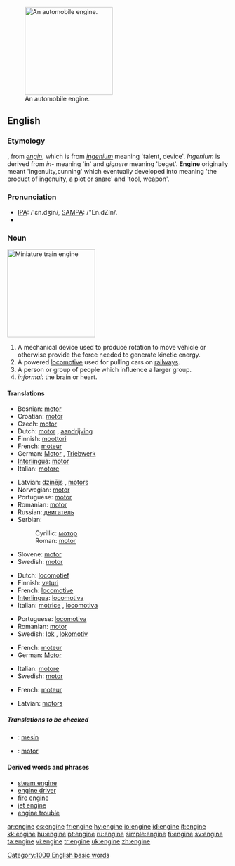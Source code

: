 [[Image:Mercedes V6 DTM Rennmotor 1996.jpg|thumb|200px|right|An automobile engine.]]
==English==
{{commonscat|Engines}}

===Etymology===
{{ME.}}, from {{OF.}} ''[[engin]]'', which is from {{L.}} ''[[ingenium]]'' meaning 'talent, device'. ''Ingenium'' is derived from ''in-'' meaning 'in' and ''gignere'' meaning 'beget'. '''Engine''' originally meant 'ingenuity,cunning' which eventually developed into meaning 'the product of ingenuity, a plot or snare' and 'tool, weapon'.

===Pronunciation===
* [[w:IPA_chart_for_English|IPA]]: /'ɛn.dʒin/, [[w:SAMPA/English|SAMPA]]: /"En.dZIn/.
*{{audio|en-us-engine.ogg|Audio (US)}}

===Noun===
{{wikipedia}}
[[Image:Miniature Railway.JPG|thumb|right|200px|Miniature train '''engine''']]
{{en-noun}}

# A mechanical device used to produce rotation to move vehicle or otherwise provide the force needed to generate kinetic energy.
# A powered [[locomotive]] used for pulling cars on [[railway]]s.
# A person or group of people which influence a larger group.
# ''informal:'' the brain or heart.

====Translations====
{{trans-top|mechanical device}}
*Bosnian: [[motor#Bosnian|motor]] {{m}}
*Croatian: [[motor#Croatian|motor]] {{m}}
*Czech: [[motor#Czech|motor]] {{m}}
*Dutch: [[motor]] {{m}}, [[aandrijving]] {{f}}
*Finnish: [[moottori]]
*French: [[moteur]] {{m}}
*German: [[Motor]] {{m}}, [[Triebwerk]] {{n}}
*[[Interlingua]]: [[motor]]
*Italian: [[motore]] {{m}}
{{trans-mid}}
*Latvian: [[dzinējs]] {{m}}, [[motors]] {{m}}
*Norwegian: [[motor]] {{m}}
*Portuguese: [[motor]] {{m}}
*Romanian: [[motor]] {{n}}
*Russian: [[двигатель]] {{m}}
*Serbian:
*:Cyrillic: [[мотор#Serbian|мотор]] {{m}}
*:Roman: [[motor#Serbian|motor]] {{m}}
*Slovene: [[motor]] {{m}}
*Swedish: [[motor]] {{n}}
{{trans-bottom}}

{{trans-top|locomotive}}
*Dutch: [[locomotief]] {{m}}
*Finnish: [[veturi]]
*French: [[locomotive]] {{f}}
*[[Interlingua]]: [[locomotiva]]
*Italian: [[motrice]] {{f}}, [[locomotiva]] {{f}}
{{trans-mid}}
*Portuguese: [[locomotiva]] {{f}}
*Romanian: [[motor]] {{n}}
*Swedish: [[lok]] {{c}}, [[lokomotiv]] {{c}}
{{trans-bottom}}

{{trans-top|influential group}}
*French: [[moteur]] {{m}}
*German: [[Motor]] {{m}}
{{trans-mid}}
*Italian: [[motore]] {{m}}
*Swedish: [[motor]] {{n}}
{{trans-bottom}}

{{trans-top|brain or heart}}
*French: [[moteur]] {{m}}
{{trans-mid}}
*Latvian: [[motors]] {{m}}
{{trans-bottom}}

=====Translations to be checked=====
{{checktrans}}

*{{ttbc|Indonesian}}: [[mesin]]
*{{ttbc|Spanish}}: [[motor]] {{m}}

{{rfc-header|Derived words and phrases}}
====Derived words and phrases====
*[[steam engine]]
*[[engine driver]]
*[[fire engine]]
*[[jet engine]]
*[[engine trouble]]

[[Category:1000 English basic words]]

[[ar:engine]]
[[es:engine]]
[[fr:engine]]
[[hy:engine]]
[[io:engine]]
[[id:engine]]
[[it:engine]]
[[kk:engine]]
[[hu:engine]]
[[pt:engine]]
[[ru:engine]]
[[simple:engine]]
[[fi:engine]]
[[sv:engine]]
[[ta:engine]]
[[vi:engine]]
[[tr:engine]]
[[uk:engine]]
[[zh:engine]]